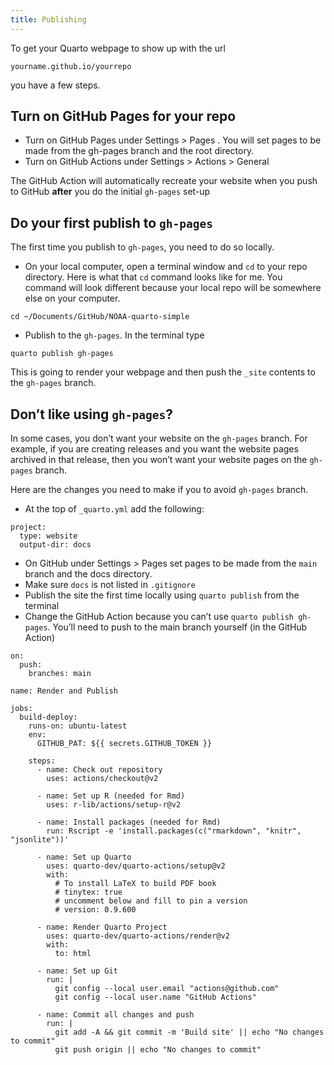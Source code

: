 ```yaml
---
title: Publishing
---
```


To get your Quarto webpage to show up with the url
```
yourname.github.io/yourrepo
```
you have a few steps.

## Turn on GitHub Pages for your repo

* Turn on GitHub Pages under Settings > Pages . You will set pages to be made from the gh-pages branch and the root directory.
* Turn on GitHub Actions under Settings > Actions > General

The GitHub Action will automatically recreate your website when you push to GitHub **after** you do the initial `gh-pages` set-up

## Do your first publish to `gh-pages`

The first time you publish to `gh-pages`, you need to do so locally.

* On your local computer, open a terminal window and `cd` to your repo directory. Here is what that `cd` command looks like for me. You command will look different because your local repo will be somewhere else on your computer.
```
cd ~/Documents/GitHub/NOAA-quarto-simple
```
* Publish to the `gh-pages`. In the terminal type
```
quarto publish gh-pages
```
This is going to render your webpage and then push the `_site` contents to the `gh-pages` branch.


## Don't like using `gh-pages`?

In some cases, you don't want your website on the `gh-pages` branch. For example, if you are creating releases and you want the website pages archived in that release, then you won't want your website pages on the `gh-pages` branch.

Here are the changes you need to make if you to avoid `gh-pages` branch.

* At the top of `_quarto.yml` add the following:
```
project: 
  type: website
  output-dir: docs
```
* On GitHub under Settings > Pages set pages to be made from the `main` branch and the docs directory.
* Make sure `docs` is not listed in `.gitignore`
* Publish the site the first time locally using `quarto publish` from the terminal
* Change the GitHub Action because you can't use `quarto publish gh-pages`. You'll need to push to the main branch yourself (in the GitHub Action)
```
on:
  push:
    branches: main

name: Render and Publish

jobs:
  build-deploy:
    runs-on: ubuntu-latest
    env:
      GITHUB_PAT: ${{ secrets.GITHUB_TOKEN }}

    steps:
      - name: Check out repository
        uses: actions/checkout@v2 
        
      - name: Set up R (needed for Rmd)
        uses: r-lib/actions/setup-r@v2

      - name: Install packages (needed for Rmd)
        run: Rscript -e 'install.packages(c("rmarkdown", "knitr", "jsonlite"))'

      - name: Set up Quarto
        uses: quarto-dev/quarto-actions/setup@v2
        with:
          # To install LaTeX to build PDF book 
          # tinytex: true 
          # uncomment below and fill to pin a version
          # version: 0.9.600
      
      - name: Render Quarto Project
        uses: quarto-dev/quarto-actions/render@v2
        with:
          to: html

      - name: Set up Git
        run: |
          git config --local user.email "actions@github.com"
          git config --local user.name "GitHub Actions"

      - name: Commit all changes and push
        run: |
          git add -A && git commit -m 'Build site' || echo "No changes to commit"
          git push origin || echo "No changes to commit"
```
